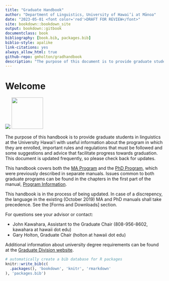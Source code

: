 ```yaml
--- 
title: "Graduate Handbook"
author: "Department of Linguistics, University of Hawai‘i at Mānoa"
date: "2023-05-01 <font color='red'>DRAFT FOR REVIEW</font>"
site: bookdown::bookdown_site
output: bookdown::gitbook
documentclass: book
bibliography: [book.bib, packages.bib]
biblio-style: apalike
link-citations: yes
always_allow_html: true
github-repo: gmholton/gradhandbook
description: "The purpose of this document is to provide graduate students in linguistics with useful information about the program in which they are enrolled, important rules and regulations that must be followed and some suggestions and advice that facilitate progress towards graduation."
---
```


# Welcome {.unnumbered }
<img src="images/header.png"/>
<img src="images/uhmlogo.png" class='cover'  width="100" />

The purpose of this handbook is to provide graduate students in linguistics at the University Hawai‘i with useful information about the program in which they are enrolled, important rules and regulations that must be followed and some suggestions and advice that facilitate progress towards graduation. This document is updated frequently, so please check back for updates.

This handbook covers both the [MA Program](#maprogram) and the [PhD Program](#phdprogram), which were previously described in separate manuals. Issues common to both graduate programs can be found in the chapters in the first part of the manual, [Program Information](#general).

:::{.infobox .caution}
This handbook is in the process of being updated. In case of a discrepency, the language in the existing (October 2019) MA and PhD manuals shall take precedence. See the [Forms and Downloads] section. 
:::

For questions see your advisor or contact:

- John Kawahara, Assistant to the Graduate Chair (808-956-8602, kawahara at hawaii dot edu)
- Gary Holton, Graduate Chair (holton at hawaii dot edu)

Additional information about university degree requirements can be found at the [Graduate Division website](https://manoa.hawaii.edu/graduate/current-students/).


<!-- To compile this example to PDF, you need XeLaTeX. You are recommended to install TinyTeX (which includes XeLaTeX): <https://yihui.name/tinytex/>. -->

```r
# automatically create a bib database for R packages
knitr::write_bib(c(
  .packages(), 'bookdown', 'knitr', 'rmarkdown'
), 'packages.bib')
```

